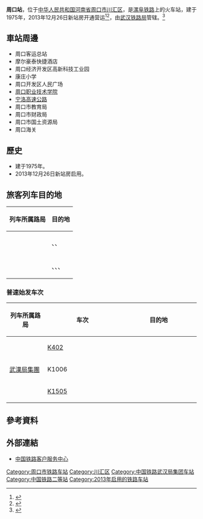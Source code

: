 {{refimprove|time=2015-12-13T16:48:54+00:00}}
{{expand|time=2015-12-12T15:26:25+00:00}}
{{Distinguish|周口店站}}
{{Infobox China railway station
|车站名称 = 周口站
|图片 = 
|图片介绍 = 
|其他名称 =
|车站拼音 = Zhoukou
|英文名称 = Zhoukou Railway Station
|车站代码 = 22367<ref>{{cite book|title=中华人民共和国铁路车站代码（GB/T 10302-2010）|publisher=中国标准出版社|year=2010|isbn=155066140495|ignore-isbn-error=true|pages=47}}</ref>
|电报码 = ZKN
|拼音码 = ZKO
|车站位置 = [[河南省|河南省]][[周口市|周口市]][[川汇区|川汇区]]
|坐标 = {{coord|33.579173|114.659741|display=inline,title}}
|归属 = [[武汉铁路局|武汉铁路局]]
|线路 = [[漯阜铁路|漯阜铁路]]
|车站等级 = [[二等站_(中铁)|二等站]]
|月台数目 = 3
|站台面 = 5
|股道数目 = 7
}}
'''周口站'''，位于[[中华人民共和国|中华人民共和国]][[河南省|河南省]][[周口市|周口市]][[川汇区|川汇区]]，是[[漯阜铁路|漯阜铁路]]上的火车站，建于1975年，2013年12月26日新站房开通营运<ref>{{Cite web |url=http://www.henan.gov.cn/zwgk/system/2013/12/27/010443560.shtml |title=周口火车站新站房及站前广场正式投入使用 |accessdate=2017-02-17 |archive-date=2017-02-17 |archive-url=https://web.archive.org/web/20170217223825/http://www.henan.gov.cn/zwgk/system/2013/12/27/010443560.shtml |dead-url=no }}</ref><ref>{{Cite web |url=http://hn.cnr.cn/ds/zk/zkxw/201312/t20131225_514492536.html |title=周口新火车站26日投入使用 老火车站将停用 |accessdate=2017-02-17 |archive-date=2017-02-17 |archive-url=https://web.archive.org/web/20170217223702/http://hn.cnr.cn/ds/zk/zkxw/201312/t20131225_514492536.html |dead-url=no }}</ref>，由[[武汉铁路局|武汉铁路局]]管辖。<ref>{{Cite web |url=http://search.huochepiao.com/huochezhan/jieshao/3082.htm |title=周口火车站介绍 |accessdate=2017-02-17 |archive-date=2019-12-27 |archive-url=https://web.archive.org/web/20191227225437/http://search.huochepiao.com/huochezhan/jieshao/3082.htm |dead-url=no }}</ref>
==車站周邊==
* 周口客运总站
* 摩尔豪泰快捷酒店
* 周口经济开发区高新科技工业园
* 康庄小学
* 周口开发区人民广场
* [[周口职业技术学院|周口职业技术学院]]
* [[宁洛高速公路|宁洛高速公路]]
* 周口市教育局
* 周口市财政局
* 周口市国土资源局
* 周口海关

==歷史==
* 建于1975年。
* 2013年12月26日新站房启用。

== 旅客列车目的地 ==
{| class="wikitable sortable" style="font-size: 90%"
!列车所属路局
!目的地
|-
|<center>{{sort|Shanghai|[[上海铁路局|上海铁路局]]}}
|{{站|平頂山}}、{{站|上海}}、{{站|宁波}}
|-
|<center>{{sort|Wuhan|[[武汉铁路局|武汉铁路局]]}}
|{{站|青島北}}、{{站|襄阳}}、{{站|平顶山}}、{{站|上海}}
|}

===普速始发车次===
{| class="wikitable sortable" style="font-size: 90%"
!width=20% |列车所属路局
!车次
!目的地
|-
|rowspan=3|[[武漢局集團|武漢局集團]]
|[[K401/402次列車|K402]]
|{{站|北京西}}
|-
|K1006
|{{站|廣州}}
|-
|[[K1506/1507、K1508/1505次列车|K1505]]
|{{站|上海}}
|}

==參考資料==
{{reflist}}
==外部連結==
* [http://www.12306.cn/mormhweb/ 中国铁路客户服务中心]{{Wayback|url=http://www.12306.cn/mormhweb/ |date=20180205163941 }}
{{漯阜铁路}}
[[Category:周口市铁路车站|Category:周口市铁路车站]]
[[Category:川汇区|Category:川汇区]]
[[Category:中国铁路武汉局集团车站|Category:中国铁路武汉局集团车站]]
[[Category:中国铁路二等站|Category:中国铁路二等站]]
[[Category:2013年启用的铁路车站|Category:2013年启用的铁路车站]]